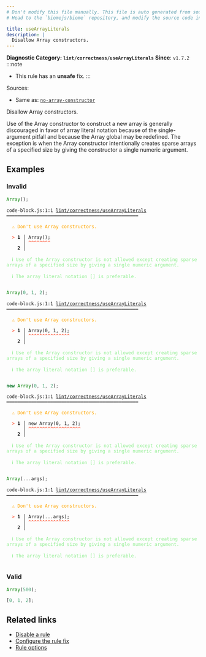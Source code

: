 ```yaml
---
# Don't modify this file manually. This file is auto generated from source, and you will lose your changes next time the website is built.
# Head to the `biomejs/biome` repository, and modify the source code in there.

title: useArrayLiterals
description: |
  Disallow Array constructors.
---
```


**Diagnostic Category: `lint/correctness/useArrayLiterals`**
<Tabs>
<TabItem label="JavaScript (and super languages)" icon="seti:javascript">
**Since**: `v1.7.2`
:::note
- This rule has an **unsafe** fix.
:::

Sources: 
- Same as: <a href="https://eslint.org/docs/latest/rules/no-array-constructor" target="_blank"><code>no-array-constructor</code></a>

Disallow Array constructors.

Use of the Array constructor to construct a new array is generally discouraged in favor of array literal notation because of the single-argument pitfall and because the Array global may be redefined.
The exception is when the Array constructor intentionally creates sparse arrays of a specified size by giving the constructor a single numeric argument.

## Examples

### Invalid

```js
Array();
```

<pre class="language-text"><code class="language-text">code-block.js:1:1 <a href="https://biomejs.dev/linter/rules/use-array-literals">lint/correctness/useArrayLiterals</a> ━━━━━━━━━━━━━━━━━━━━━━━━━━━━━━━━━━━━━━━━━━━━━━━━<br /><br />  <strong><span style="color: Orange;">⚠</span></strong> <span style="color: Orange;">Don't use Array constructors.</span><br />  <br />  <strong><span style="color: Tomato;">&gt;</span></strong> <strong>1 │ </strong>Array();<br />   <strong>   │ </strong><strong><span style="color: Tomato;">^</span></strong><strong><span style="color: Tomato;">^</span></strong><strong><span style="color: Tomato;">^</span></strong><strong><span style="color: Tomato;">^</span></strong><strong><span style="color: Tomato;">^</span></strong><strong><span style="color: Tomato;">^</span></strong><strong><span style="color: Tomato;">^</span></strong><strong><span style="color: Tomato;">^</span></strong><br />    <strong>2 │ </strong><br />  <br />  <strong><span style="color: lightgreen;">ℹ</span></strong> <span style="color: lightgreen;">Use of the Array constructor is not allowed except creating sparse arrays of a specified size by giving a single numeric argument.</span><br />  <br />  <strong><span style="color: lightgreen;">ℹ</span></strong> <span style="color: lightgreen;">The array literal notation [] is preferable.</span><br />  <br /></code></pre>

```js
Array(0, 1, 2);
```

<pre class="language-text"><code class="language-text">code-block.js:1:1 <a href="https://biomejs.dev/linter/rules/use-array-literals">lint/correctness/useArrayLiterals</a> ━━━━━━━━━━━━━━━━━━━━━━━━━━━━━━━━━━━━━━━━━━━━━━━━<br /><br />  <strong><span style="color: Orange;">⚠</span></strong> <span style="color: Orange;">Don't use Array constructors.</span><br />  <br />  <strong><span style="color: Tomato;">&gt;</span></strong> <strong>1 │ </strong>Array(0, 1, 2);<br />   <strong>   │ </strong><strong><span style="color: Tomato;">^</span></strong><strong><span style="color: Tomato;">^</span></strong><strong><span style="color: Tomato;">^</span></strong><strong><span style="color: Tomato;">^</span></strong><strong><span style="color: Tomato;">^</span></strong><strong><span style="color: Tomato;">^</span></strong><strong><span style="color: Tomato;">^</span></strong><strong><span style="color: Tomato;">^</span></strong><strong><span style="color: Tomato;">^</span></strong><strong><span style="color: Tomato;">^</span></strong><strong><span style="color: Tomato;">^</span></strong><strong><span style="color: Tomato;">^</span></strong><strong><span style="color: Tomato;">^</span></strong><strong><span style="color: Tomato;">^</span></strong><strong><span style="color: Tomato;">^</span></strong><br />    <strong>2 │ </strong><br />  <br />  <strong><span style="color: lightgreen;">ℹ</span></strong> <span style="color: lightgreen;">Use of the Array constructor is not allowed except creating sparse arrays of a specified size by giving a single numeric argument.</span><br />  <br />  <strong><span style="color: lightgreen;">ℹ</span></strong> <span style="color: lightgreen;">The array literal notation [] is preferable.</span><br />  <br /></code></pre>

```js
new Array(0, 1, 2);
```

<pre class="language-text"><code class="language-text">code-block.js:1:1 <a href="https://biomejs.dev/linter/rules/use-array-literals">lint/correctness/useArrayLiterals</a> ━━━━━━━━━━━━━━━━━━━━━━━━━━━━━━━━━━━━━━━━━━━━━━━━<br /><br />  <strong><span style="color: Orange;">⚠</span></strong> <span style="color: Orange;">Don't use Array constructors.</span><br />  <br />  <strong><span style="color: Tomato;">&gt;</span></strong> <strong>1 │ </strong>new Array(0, 1, 2);<br />   <strong>   │ </strong><strong><span style="color: Tomato;">^</span></strong><strong><span style="color: Tomato;">^</span></strong><strong><span style="color: Tomato;">^</span></strong><strong><span style="color: Tomato;">^</span></strong><strong><span style="color: Tomato;">^</span></strong><strong><span style="color: Tomato;">^</span></strong><strong><span style="color: Tomato;">^</span></strong><strong><span style="color: Tomato;">^</span></strong><strong><span style="color: Tomato;">^</span></strong><strong><span style="color: Tomato;">^</span></strong><strong><span style="color: Tomato;">^</span></strong><strong><span style="color: Tomato;">^</span></strong><strong><span style="color: Tomato;">^</span></strong><strong><span style="color: Tomato;">^</span></strong><strong><span style="color: Tomato;">^</span></strong><strong><span style="color: Tomato;">^</span></strong><strong><span style="color: Tomato;">^</span></strong><strong><span style="color: Tomato;">^</span></strong><strong><span style="color: Tomato;">^</span></strong><br />    <strong>2 │ </strong><br />  <br />  <strong><span style="color: lightgreen;">ℹ</span></strong> <span style="color: lightgreen;">Use of the Array constructor is not allowed except creating sparse arrays of a specified size by giving a single numeric argument.</span><br />  <br />  <strong><span style="color: lightgreen;">ℹ</span></strong> <span style="color: lightgreen;">The array literal notation [] is preferable.</span><br />  <br /></code></pre>

```js
Array(...args);
```

<pre class="language-text"><code class="language-text">code-block.js:1:1 <a href="https://biomejs.dev/linter/rules/use-array-literals">lint/correctness/useArrayLiterals</a> ━━━━━━━━━━━━━━━━━━━━━━━━━━━━━━━━━━━━━━━━━━━━━━━━<br /><br />  <strong><span style="color: Orange;">⚠</span></strong> <span style="color: Orange;">Don't use Array constructors.</span><br />  <br />  <strong><span style="color: Tomato;">&gt;</span></strong> <strong>1 │ </strong>Array(...args);<br />   <strong>   │ </strong><strong><span style="color: Tomato;">^</span></strong><strong><span style="color: Tomato;">^</span></strong><strong><span style="color: Tomato;">^</span></strong><strong><span style="color: Tomato;">^</span></strong><strong><span style="color: Tomato;">^</span></strong><strong><span style="color: Tomato;">^</span></strong><strong><span style="color: Tomato;">^</span></strong><strong><span style="color: Tomato;">^</span></strong><strong><span style="color: Tomato;">^</span></strong><strong><span style="color: Tomato;">^</span></strong><strong><span style="color: Tomato;">^</span></strong><strong><span style="color: Tomato;">^</span></strong><strong><span style="color: Tomato;">^</span></strong><strong><span style="color: Tomato;">^</span></strong><strong><span style="color: Tomato;">^</span></strong><br />    <strong>2 │ </strong><br />  <br />  <strong><span style="color: lightgreen;">ℹ</span></strong> <span style="color: lightgreen;">Use of the Array constructor is not allowed except creating sparse arrays of a specified size by giving a single numeric argument.</span><br />  <br />  <strong><span style="color: lightgreen;">ℹ</span></strong> <span style="color: lightgreen;">The array literal notation [] is preferable.</span><br />  <br /></code></pre>

### Valid

```js
Array(500);
```

```js
[0, 1, 2];
```

## Related links

- [Disable a rule](/linter/#disable-a-lint-rule)
- [Configure the rule fix](/linter#configure-the-rule-fix)
- [Rule options](/linter/#rule-options)

</TabItem>
</Tabs>

